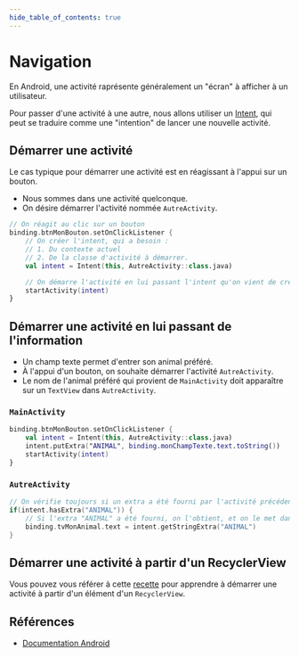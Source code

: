```yaml
---
hide_table_of_contents: true
---
```


# Navigation

En Android, une activité raprésente généralement un "écran" à afficher à un utilisateur.

Pour passer d'une activité à une autre, nous allons utiliser un [Intent](https://developer.android.com/reference/android/content/Intent),
qui peut se traduire comme une "intention" de lancer une nouvelle activité.

## Démarrer une activité

Le cas typique pour démarrer une activité est en réagissant à l'appui sur un bouton.

- Nous sommes dans une activité quelconque.
- On désire démarrer l'activité nommée `AutreActivity`.

```kotlin
// On réagit au clic sur un bouton
binding.btnMonBouton.setOnClickListener {
    // On créer l'intent, qui a besoin :
    // 1. Du contexte actuel
    // 2. De la classe d'activité à démarrer. 
    val intent = Intent(this, AutreActivity::class.java)

    // On démarre l'activité en lui passant l'intent qu'on vient de créer.
    startActivity(intent)
}
```

## Démarrer une activité en lui passant de l'information

- Un champ texte permet d'entrer son animal préféré.
- À l'appui d'un bouton, on souhaite démarrer l'activité `AutreActivity`.
- Le nom de l'animal préféré qui provient de `MainActivity` doit apparaître sur un `TextView` dans `AutreActivity`.

### `MainActivity`

```kotlin
binding.btnMonBouton.setOnClickListener {
    val intent = Intent(this, AutreActivity::class.java)
    intent.putExtra("ANIMAL", binding.monChampTexte.text.toString())
    startActivity(intent)
}
```

### `AutreActivity`

```kotlin
// On vérifie toujours si un extra a été fourni par l'activité précédente. 
if(intent.hasExtra("ANIMAL")) {
    // Si l'extra "ANIMAL" a été fourni, on l'obtient, et on le met dans le TextView tvMonAnimal.
    binding.tvMonAnimal.text = intent.getStringExtra("ANIMAL")
}
```

## Démarrer une activité à partir d'un RecyclerView

Vous pouvez vous référer à cette [recette](recycler-view-03-activite.mdx) pour apprendre à démarrer une activité à partir d'un élément d'un `RecyclerView`.

## Références

- [Documentation Android](https://developer.android.com/reference/android/content/Intent)